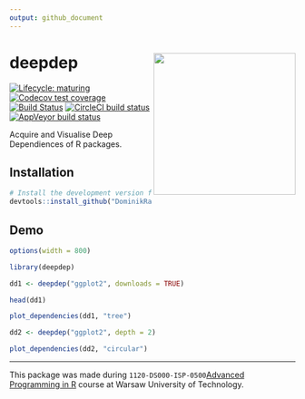 ```yaml
---
output: github_document
---
```


# deepdep <img src='images/logo.png' align="right" height="250" />

<!-- badges: start -->
[![Lifecycle: maturing](https://img.shields.io/badge/lifecycle-maturing-blue.svg)](https://www.tidyverse.org/lifecycle/#maturing)
[![Codecov test coverage](https://codecov.io/gh/DominikRafacz/deepdep/branch/master/graph/badge.svg)](https://codecov.io/gh/DominikRafacz/deepdep?branch=master)
[![Build Status](https://travis-ci.org/DominikRafacz/deepdep.svg?branch=master)](https://travis-ci.org/DominikRafacz/deepdep)
[![CircleCI build status](https://circleci.com/gh/DominikRafacz/deepdep.svg?style=svg)](https://circleci.com/gh/DominikRafacz/deepdep)
[![AppVeyor build status](https://ci.appveyor.com/api/projects/status/github/DominikRafacz/deepdep?branch=master&svg=true)](https://ci.appveyor.com/project/DominikRafacz/deepdep)

<!-- badges: end -->

Acquire and Visualise Deep Dependiences of R packages.

## Installation

```r
# Install the development version from GitHub:
devtools::install_github("DominikRafacz/deepdep")
```

## Demo

```r
options(width = 800)
```

```r
library(deepdep)

dd1 <- deepdep("ggplot2", downloads = TRUE)

head(dd1)

plot_dependencies(dd1, "tree")

dd2 <- deepdep("ggplot2", depth = 2)

plot_dependencies(dd2, "circular")
```

----------------------

This package was made during `1120-DS000-ISP-0500`[Advanced Programming in R](https://github.com/mini-pw/2020Z-ProgramowanieWR) course at Warsaw University of Technology.
